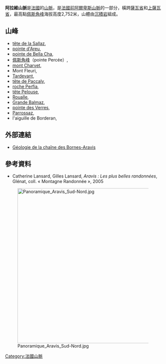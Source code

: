 {{Infobox mountain range 
| Range
| name=Aravis Range
 |native_name={{lang-fr|Chaîne des Aravis}}
| photo=Pointe Percée.jpg
| photo_caption=[[佩斯角峰|佩斯角峰]]
| country=法國
| region_type=區域
| region= [[上薩瓦省|上薩瓦省]]
| parent=[[法國前阿爾卑斯山脈|法國前阿爾卑斯山脈]]
| border=[[沙布萊阿爾卑斯山脈|沙布萊阿爾卑斯山脈]]
| border1=[[格雷晏阿爾卑斯山脈|格雷晏阿爾卑斯山脈]]
| geology=[[沉積岩|沉積岩]]
| period= 
| orogeny=
| area_km2= | length_km=| length_orientation=
| width_km= | width_orientation=
| highest=[[佩斯角峰|佩斯角峰]]
| elevation_m=2753
| lat_d=45|lat_m=57|lat_s=21|lat_NS=N
| long_d=6|long_m=33|long_s=20|long_EW=E
| map= | map_caption=
}}


'''阿拉維山脈'''是[[法國|法國]]的[[山脈|山脈]]，是[[法國前阿爾卑斯山脈|法國前阿爾卑斯山脈]]的一部分，橫跨[[薩瓦省|薩瓦省]]和[[上薩瓦省|上薩瓦省]]，最高點[[佩斯角峰|佩斯角峰]]海拔高度2,752米，山體由[[沉積岩|沉積岩]]組成。

==山峰==

* [[tête_de_la_Sallaz|tête de la Sallaz]], {{unité|2026|m}}
* [[pointe_d'Areu|pointe d'Areu]], {{unité|2478|m}}
* [[pointe_de_Bella_Cha|pointe de Bella Cha]], {{unité|2511|m}}
* [[佩斯角峰|佩斯角峰]]（pointe Percée）, {{unité|2750|m}}
* [[mont_Charvet|mont Charvet]], {{unité|2538|m}}
* Mont Fleuri, {{unité|2511|m}}
* [[Tardevant|Tardevant]], {{unité|2501|m}}
* [[tête_de_Paccaly|tête de Paccaly]], {{unité|2467|m}}
* [[roche_Perfia|roche Perfia]], {{unité|2499|m}}
* [[tête_Pelouse|tête Pelouse]], {{unité|2537|m}}
* [[Roualle|Roualle]], {{unité|2589|m}}
* [[Grande_Balmaz|Grande Balmaz]], {{unité|2616|m}}
* [[pointe_des_Verres|pointe des Verres]], {{unité|2532|m}}
* [[Parrossaz|Parrossaz]], {{unité|2556|m}}
* l'aiguille de Borderan, {{unité|2492|m}}

== 外部連結 ==

* [http://www.geol-alp.uiad.fr/bornes/_general_bornes_aravis/0_bornes_general.html Géologie de la chaîne des Bornes-Aravis] {{Wayback|url=http://www.geol-alp.uiad.fr/bornes/_general_bornes_aravis/0_bornes_general.html |date=20160303194829 }}

== 參考資料 ==
* Catherine Lansard, Gilles Lansard, ''Aravis : Les plus belles randonnées'', Glénat, coll. « Montagne Randonnée », 2005 {{ISBN|2723450864}}

[[Image:Panoramique_Aravis_Sud-Nord.jpg|500px]]


{{France-geo-stub}}
[[Category:法國山脈|Category:法國山脈]]